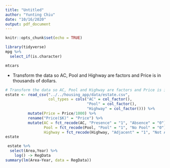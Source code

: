 ```yaml
---
title: "Untitled"
author: "Yunting Chiu"
date: "10/16/2020"
output: pdf_document
---
```


```r
knitr::opts_chunk$set(echo = TRUE)
```

```r
library(tidyverse)
mpg %>%
  select_if(is.character) 
```

```r
mtcars
```
- Transform the data so AC, Pool and Highway are factors and Price is in thousands of dollars.
```r
# Transform the data so AC, Pool and Highway are factors and Price is in thousands of dollars.
estate <- read_csv("../../housing_app/data/estate.csv",
                   col_types = cols("AC" = col_factor(),
                                    "Pool" = col_factor(),
                                    "Highway" = col_factor())) %>%
          mutate(Price = Price/1000) %>%
          rename("Price($K)" = "Price") %>%
          mutate(AC = fct_recode(AC, "Presence" = "1", "Absence" = "0"),
                 Pool = fct_recode(Pool, "Pool" = "1", "No Pool" = "0"),
                 Highway = fct_recode(Highway, "Adjacent" = "1", "Not Adjacent" = "0")) -> estate
estate
```

```r
 estate %>% 
  select(Area,Year) %>%
    log() -> RegData
summary(lm(Area~Year, data = RegData))

```





